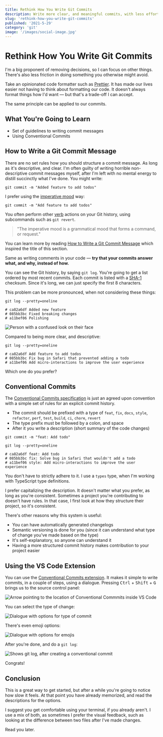```yaml
---
title: Rethink How You Write Git Commits
description: Write more clear, and meaningful commits, with less effort
slug: 'rethink-how-you-write-git-commits'
published: '2021-5-29'
category: 'git'
image: '/images/social-image.jpg'
---
```


# Rethink How You Write Git Commits

I'm a big proponent of removing decisions, so I can focus on other things. There's also less friction in doing something you otherwise might avoid.

Take an opinionated code formatter such as [Prettier](https://prettier.io/). It has made our lives easier not having to think about formatting our code. It doesn't always format things how I'd want — but that's a trade-off I can accept.

The same principle can be applied to our commits.

## What You're Going to Learn

- Set of guidelines to writing commit messages
- Using Conventional Commits

## How to Write a Git Commit Message

There are no set rules how you should structure a commit message. As long as it's descriptive, and clear. I'm often guilty of writing horrible non-descriptive commit messages myself, after I'm left with no mental energy to distill succinctly what I've done. You might write:

```shell:terminal
git commit -m "Added feature to add todos"
```

I prefer using the [imperative mood](https://en.wikipedia.org/wiki/Imperative_mood) way:

```shell:terminal
git commit -m "Add feature to add todos"
```

You often perform other [verb](https://en.wikipedia.org/wiki/Verb) actions on your Git history, using subcommands such as `git revert`.

> "The imperative mood is a grammatical mood that forms a command, or request."

You can learn more by reading [How to Write a Git Commit Message](https://chris.beams.io/posts/git-commit/) which inspired the title of this section.

Same as writing comments in your code — **try that your commits answer what, and why, instead of how.**

You can see the Git history, by saying `git log`. You're going to get a list ordered by most recent commits. Each commit is listed with a [SHA-1](https://en.wikipedia.org/wiki/SHA-1) checksum. Since it's long, we can just specify the first 8 characters.

This problem can be more pronounced, when not considering these things:

```shell:terminal
git log --pretty=oneline

# ca82a6df Added new feature
# 085bb3bc Fixed breaking changes
# a11bef06 Polishing
```

<Image
  height={247}
  width={270}
  src="/images/rethink-how-you-write-git-commits/confused.webp"
  alt="Person with a confused look on their face"
/>

Compared to being more clear, and descriptive:

```shell:terminal
git log --pretty=oneline

# ca82a6df Add feature to add todos
# 085bb3bc Fix bug in Safari that prevented adding a todo
# a11bef06 Add micro-interactions to improve the user experience
```

Which one do you prefer?

## Conventional Commits

The [Conventional Commits specification](https://www.conventionalcommits.org/en/v1.0.0/) is just an agreed upon convention with a simple set of rules for an explicit commit history.

- The commit should be prefixed with a type of `feat`, `fix`, `docs`, `style`, `refactor`, `perf`, `test`, `build`, `ci`, `chore`, `revert`
- The type prefix must be followed by a colon, and space
- After it you write a description (short summary of the code changes)

```shell:terminal
git commit -m "feat: Add todo"
```

```shell:terminal
git log --pretty=oneline

# ca82a6df feat: Add todo
# 085bb3bc fix: Solve bug in Safari that wouldn't add a todo
# a11bef06 style: Add micro-interactions to improve the user experience
```

You don't have to strictly adhere to it. I use a `types` type, when I'm working with TypeScript type definitions.

I prefer capitalizing the description. It doesn't matter what you prefer, as long as you're consistent. Sometimes a project you're contributing to doesn't have rules. In that case, I first look at how they structure their project, so it's consistent.

There's other reasons why this system is useful:

- You can have automatically generated changelogs
- Semantic versioning is done for you (since it can understand what type of change you've made based on the type)
- It's self-explanatory, so anyone can understand it
- Having a more structured commit history makes contribution to your project easier

## Using the VS Code Extension

You can use the [Conventional Commits extension](https://marketplace.visualstudio.com/items?itemName=vivaxy.vscode-conventional-commits). It makes it simple to write commits, in a couple of steps, using a dialogue. Pressing <kbd>Ctrl</kbd> + <kbd>Shift</kbd> + <kbd>G</kbd> brings us to the source control panel:

<Image
  height={163}
  width={368}
  src="/images/rethink-how-you-write-git-commits/git.png"
  alt="Arrow pointing to the location of Conventional Commmits inside VS Code"
/>

You can select the type of change:

<Image
  height={388}
  width={678}
  src="/images/rethink-how-you-write-git-commits/options.png"
  alt="Dialogue with options for type of commit"
/>

There's even emoji options:

<Image
  height={389}
  width={686}
  src="/images/rethink-how-you-write-git-commits/gitmoji.png"
  alt="Dialogue with options for emojis"
/>

After you're done, and do a `git log`:

<Image
  height={188}
  width={678}
  src="/images/rethink-how-you-write-git-commits/commit.png"
  alt="Shows git log, after creating a conventional commit"
/>

Congrats!

## Conclusion

This is a great way to get started, but after a while you're going to notice how slow it feels. At that point you have already memorized, and read the descriptions for the options.

I suggest you get comfortable using your terminal, if you already aren't. I use a mix of both, as sometimes I prefer the visual feedback, such as looking at the difference between two files after I've made changes.

Read you later.
